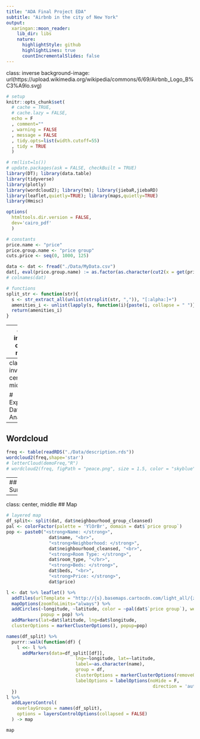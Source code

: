 ```yaml
---
title: "ADA Final Project EDA"
subtitle: "Airbnb in the city of New York"
output:
  xaringan::moon_reader:
    lib_dir: libs
    nature:
      highlightStyle: github
      highlightLines: true
      countIncrementalSlides: false
---
```

class: inverse
background-image: url(https://upload.wikimedia.org/wikipedia/commons/6/69/Airbnb_Logo_B%C3%A9lo.svg)

```r
# setup
knitr::opts_chunk$set(
  # cache = TRUE, 
  # cache.lazy = FALSE, 
  echo = F
  , comment=""
  , warning = FALSE
  , message = FALSE
  , tidy.opts=list(width.cutoff=55)
  , tidy = TRUE
  )

# rm(list=ls())
# update.packages(ask = FALSE, checkBuilt = TRUE)
library(DT); library(data.table)
library(tidyverse)
library(plotly)
library(wordcloud2); library(tm); library(jiebaR,jiebaRD) 
library(leaflet,quietly=TRUE); library(maps,quietly=TRUE)
library(Hmisc)

options(
  htmltools.dir.version = FALSE, 
  dev='cairo_pdf'
  )
```

```r
# constants
price.name <- "price"
price.group.name <- "price group"
cuts.price <- seq(0, 1000, 125)
```

```r
data <- dat <- fread("./Data/MyData.csv")
dat[, eval(price.group.name) := as.factor(as.character(cut2(x = get(price.name), cuts = cuts.price)))]
# colnames(dat)
```

```r
# functions
split_str <- function(str){
  s <- str_extract_all(unlist(strsplit(str, ",")), "[:alpha:]+")
  amenities_i <- unlist(lapply(s, function(i){paste(i, collapse = " ")}))
  return(amenities_i)
}
```
---
class: inverse, center, middle

# Data Source

SKDJbv:Sruvbn:SEIgjtkb.nLFIuvb;

---
class: inverse, center, middle 

# Exploratory Data Analysis

---
## Wordcloud
```r
freq <- table(readRDS("./Data/description.rds"))
wordcloud2(freq,shape='star')
# letterCloud(demoFreq,"R")
# wordcloud2(freq, figPath = "peace.png", size = 1.5, color = "skyblue", backgroundColor="black")
```

---
## Sunburst
```r
boroughs <- aggregate(data$id,list(data$neighbourhood_group_cleansed),length)
plot_ly(labels=boroughs[,1], values=boroughs[,2], type = "pie",textinfo = "label+percent"
           ) %>%
      layout(title = paste("Proportion By Boroughs"),showlegend = F,
             xaxis=list(showgrid=F,zeroline=F,showline=F,autotick=T,ticks='',showticklabels=F),
             yaxis=list(showgrid=F,zeroline=F,showline=F,autotick=T,ticks='',showticklabels=F))
```

---
class: center, middle 
## Map
```r
# layered map 
df_split<- split(dat, dat$neighbourhood_group_cleansed)
pal <- colorFactor(palette = 'YlOrBr', domain = dat$`price group`)
pop <- paste0("<strong>Name: </strong>",
                dat$name, "<br>",
                "<strong>Neighborhood: </strong>",
                dat$neighbourhood_cleansed, "<br>",
                "<strong>Room Type: </strong>",
                dat$room_type, "</br>",
                "<strong>Beds: </strong>",
                dat$beds, "<br>",
                "<strong>Price: </strong>",
                dat$price)

l <- dat %>% leaflet() %>%
  addTiles(urlTemplate = "http://{s}.basemaps.cartocdn.com/light_all/{z}/{x}/{y}.png")  %>%
  mapOptions(zoomToLimits="always") %>%
  addCircles(~longitude, ~latitude, color = ~pal(dat$`price group`), weight = 7, opacity = 0.7,
             popup = pop) %>%
  addMarkers(lat=dat$latitude, lng=dat$longitude,
  clusterOptions = markerClusterOptions(), popup=pop)

names(df_split) %>%
  purrr::walk(function(df) {
    l <<- l %>%
      addMarkers(data=df_split[[df]],
                          lng=~longitude, lat=~latitude,
                          label=~as.character(name),
                          group = df,
                          clusterOptions = markerClusterOptions(removeOutsideVisibleBounds = F),
                          labelOptions = labelOptions(noHide = F,
                                                       direction = 'auto'))
  })
l %>%
  addLayersControl(
    overlayGroups = names(df_split),
    options = layersControlOptions(collapsed = FALSE)
  ) -> map 

map
```

